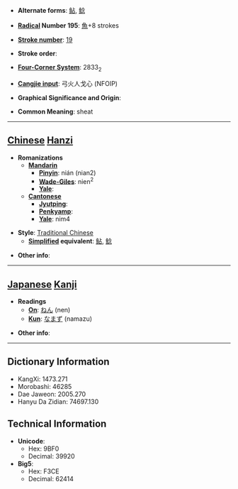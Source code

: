 * '''Alternate forms''': [[鲇]], [[鲶]]

* '''[[Wiktionary:Chinese radical index| Radical]] Number 195''': [[Wiktionary:Chinese radical index 魚|魚]]+8 strokes

* '''[[Wiktionary:Chinese total strokes index|Stroke number]]''': [[Wiktionary:Chinese total strokes index 19|19]]

* '''Stroke order''': 

* '''[[Wiktionary:Chinese four corner index|Four-Corner System]]''': 2833<sub>2</sub>

* '''[[Wiktionary:Chinese Cangjie index|Cangjie input]]''': 弓火人戈心 (NFOIP)

* '''Graphical Significance and Origin''': 

* '''Common Meaning''': sheat

----

== [[Chinese]] [[Hanzi]] ==

* '''Romanizations'''
** '''[[Mandarin]]'''
*** '''[[Pinyin]]''': nián (nian2)
*** '''[[Wade-Giles]]''': nien<sup>2</sup>
*** '''[[Yale]]''': 
** '''[[Cantonese]]'''
*** '''[[Jyutping]]''':
*** '''[[Penkyamp]]''': 
*** '''[[Yale]]''': nim4

* '''Style''': [[Traditional Chinese]] 
** '''[[Simplified Chinese|Simplified]] equivalent''': [[鲇]], [[鲶]]

* '''Other info''': 

----

== [[Japanese]] [[Kanji]] ==

* '''Readings'''
** '''[[On]]''': [[ねん]] (nen)
** '''[[Kun]]''': [[なまず]] (namazu)

* '''Other info''':  

----

== Dictionary Information ==

* KangXi: 1473.271
* Morobashi: 46285
* Dae Jaweon: 2005.270
* Hanyu Da Zidian: 74697.130

== Technical Information ==

* '''Unicode''':
** Hex: 9BF0
** Decimal: 39920
* '''Big5''':
** Hex: F3CE
** Decimal: 62414